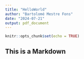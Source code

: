 ---
title: "HelloWorld"
author: "Bartolomé Mestre Fons"
date: "2024-07-21"
output: pdf_document
---

```{r setup, include=FALSE}
knitr::opts_chunk$set(echo = TRUE)
```

## This is a Markdown

